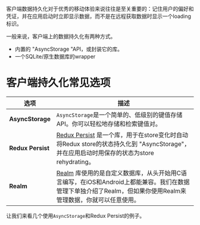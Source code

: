 
客户端数据持久化对于优秀的移动体验来说往往是至关重要的：记住用户的偏好和凭证，并在应用启动时立即显示数据，而不是在远程获取数据时显示一个loading标识。

一般来说，客户端上的数据持久化有两种方式。

- 内置的 "AsyncStorage "API，或封装它的库。
- 一个SQLite/原生数据库的wrapper

# 客户端持久化常见选项

| 选项            | 描述                                                                                                                                                                                                                                                                                    |
| ----------------- | ---------------------------------------------------------------------------------------------------------------------------------------------------------------------------------------------------------------------------------------------------------------------------------------------- |
| **AsyncStorage**  | `AsyncStorage`是一个简单的、低级别的键值存储API。你可以轻松地存储和检索键值对。                                                                                                                                                                          |
| **Redux Persist** | [Redux Persist](https://github.com/rt2zz/redux-persist) 是一个库，用于在store变化时自动将Redux store的状态持久化到 "AsyncStorage"，并在应用启动时用保存的状态为store rehydrating。                                                       |
| **Realm**         | [Realm](https://realm.io/docs/react-native/latest/) 库使用的是自定义数据库，从头开始用C语言编写，在iOS和Android上都能兼容。我们在数据管理下单独介绍了Realm，但如果你使用Realm来管理数据，你就可以任意使用。

让我们来看几个使用`AsyncStorage`和Redux Persist的例子。
